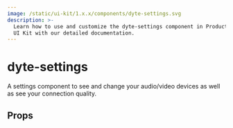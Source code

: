 ```yaml
---
image: /static/ui-kit/1.x.x/components/dyte-settings.svg
description: >-
  Learn how to use and customize the dyte-settings component in ProductDB's Angular
  UI Kit with our detailed documentation.
---
```


# dyte-settings

A settings component to see and change your audio/video devices
as well as see your connection quality.

## Props

<PropsTable of="dyte-settings" />

<head>
  <title>Angular UI Kit dyte-settings</title>
</head>
